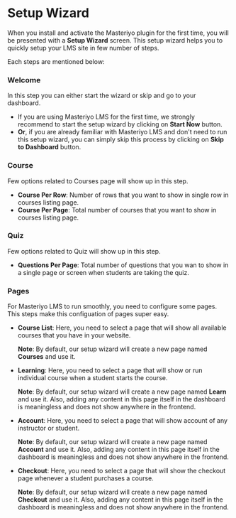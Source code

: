 # Setup Wizard

When you install and activate the Masteriyo plugin for the first time, you will be presented with a **Setup Wizard** screen. This setup wizard helps you to quickly setup your LMS site in few number of steps. 

Each steps are mentioned below: 
### Welcome
In this step you can either start the wizard or skip and go to your dashboard. 
- If you are using Masteriyo LMS for the first time, we strongly recommend to start the setup wizard by clicking on **Start Now** button.
- **Or**, if you are already familiar with Masteriyo LMS and don't need to run this setup wizard, you can simply skip this process by clicking on **Skip to Dashboard** button.

### Course
Few options related to Courses page will show up in this step.
- **Course Per Row**: Number of rows that you want to show in single row in courses listing page.
- **Course Per Page**: Total number of courses that you want to show in courses listing page.

### Quiz
Few options related to Quiz will show up in this step.
- **Questions Per Page**: Total number of questions that you wan to show in a single page or screen when students are taking the quiz.

### Pages
For Masteriyo LMS to run smoothly, you need to configure some pages. This steps make this configuation of pages super easy.
- **Course List**: Here, you need to select a page that will show all available courses that you have in your website.

  **Note**: By default, our setup wizard will create a new page named **Courses** and use it.
- **Learning**: Here, you need to select a page that will show or run individual course when a student starts the course.

  **Note**: By default, our setup wizard will create a new page named **Learn** and use it. Also, adding any content in this page itself in the dashboard is meaningless and does not show anywhere in the frontend.
  
- **Account**: Here, you need to select a page that will show account of any instructor or student.

  **Note**: By default, our setup wizard will create a new page named **Account** and use it. Also, adding any content in this page itself in the dashboard is meaningless and does not show anywhere in the frontend.
  
- **Checkout**: Here, you need to select a page that will show the checkout page whenever a student purchases a course.

  **Note**: By default, our setup wizard will create a new page named **Checkout** and use it. Also, adding any content in this page itself in the dashboard is meaningless and does not show anywhere in the frontend.
